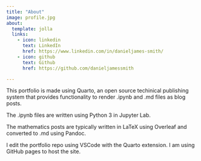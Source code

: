```yaml
---
title: "About"
image: profile.jpg
about:
  template: jolla
  links:
    - icon: linkedin
      text: LinkedIn
      href: https://www.linkedin.com/in/danieljames-smith/
    - icon: github
      text: Github
      href: https://github.com/danieljamessmith

---
```


This portfolio is made using Quarto, an open source techinical publishing system that provides functionality to render .ipynb and .md files as blog posts. 

The .ipynb files are written using Python 3 in Jupyter Lab.

The mathematics posts are typically written in LaTeX using Overleaf and converted to .md using Pandoc.

I edit the portfolio repo using VSCode with the Quarto extension. I am using GitHub pages to host the site. 
